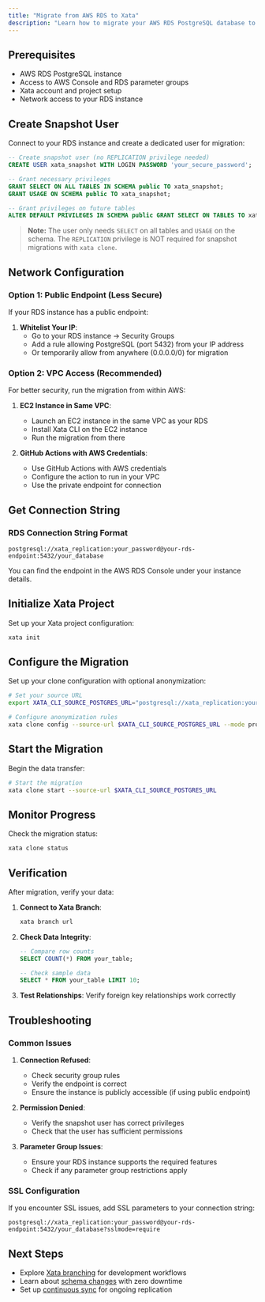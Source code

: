 ```yaml
---
title: "Migrate from AWS RDS to Xata"
description: "Learn how to migrate your AWS RDS PostgreSQL database to Xata using xata clone. Step-by-step instructions for configuring the migration."
---
```


## Prerequisites

- AWS RDS PostgreSQL instance
- Access to AWS Console and RDS parameter groups
- Xata account and project setup
- Network access to your RDS instance

## Create Snapshot User

Connect to your RDS instance and create a dedicated user for migration:

```sql
-- Create snapshot user (no REPLICATION privilege needed)
CREATE USER xata_snapshot WITH LOGIN PASSWORD 'your_secure_password';

-- Grant necessary privileges
GRANT SELECT ON ALL TABLES IN SCHEMA public TO xata_snapshot;
GRANT USAGE ON SCHEMA public TO xata_snapshot;

-- Grant privileges on future tables
ALTER DEFAULT PRIVILEGES IN SCHEMA public GRANT SELECT ON TABLES TO xata_snapshot;
```

> **Note:** The user only needs `SELECT` on all tables and `USAGE` on the schema. The `REPLICATION` privilege is NOT required for snapshot migrations with `xata clone`.

## Network Configuration

### Option 1: Public Endpoint (Less Secure)

If your RDS instance has a public endpoint:

1. **Whitelist Your IP**:
   - Go to your RDS instance → Security Groups
   - Add a rule allowing PostgreSQL (port 5432) from your IP address
   - Or temporarily allow from anywhere (0.0.0.0/0) for migration

### Option 2: VPC Access (Recommended)

For better security, run the migration from within AWS:

1. **EC2 Instance in Same VPC**:
   - Launch an EC2 instance in the same VPC as your RDS
   - Install Xata CLI on the EC2 instance
   - Run the migration from there

2. **GitHub Actions with AWS Credentials**:
   - Use GitHub Actions with AWS credentials
   - Configure the action to run in your VPC
   - Use the private endpoint for connection

## Get Connection String

### RDS Connection String Format

```
postgresql://xata_replication:your_password@your-rds-endpoint:5432/your_database
```

You can find the endpoint in the AWS RDS Console under your instance details.

## Initialize Xata Project

Set up your Xata project configuration:

```bash
xata init
```

## Configure the Migration

Set up your clone configuration with optional anonymization:

```bash
# Set your source URL
export XATA_CLI_SOURCE_POSTGRES_URL="postgresql://xata_replication:your_password@your-rds-endpoint:5432/your_database"

# Configure anonymization rules
xata clone config --source-url $XATA_CLI_SOURCE_POSTGRES_URL --mode prompt
```

## Start the Migration

Begin the data transfer:

```bash
# Start the migration
xata clone start --source-url $XATA_CLI_SOURCE_POSTGRES_URL
```

## Monitor Progress

Check the migration status:

```bash
xata clone status
```

## Verification

After migration, verify your data:

1. **Connect to Xata Branch**:
   ```bash
   xata branch url
   ```

2. **Check Data Integrity**:
   ```sql
   -- Compare row counts
   SELECT COUNT(*) FROM your_table;
   
   -- Check sample data
   SELECT * FROM your_table LIMIT 10;
   ```

3. **Test Relationships**: Verify foreign key relationships work correctly

## Troubleshooting

### Common Issues

1. **Connection Refused**:
   - Check security group rules
   - Verify the endpoint is correct
   - Ensure the instance is publicly accessible (if using public endpoint)

2. **Permission Denied**:
   - Verify the snapshot user has correct privileges
   - Check that the user has sufficient permissions

3. **Parameter Group Issues**:
   - Ensure your RDS instance supports the required features
   - Check if any parameter group restrictions apply

### SSL Configuration

If you encounter SSL issues, add SSL parameters to your connection string:

```
postgresql://xata_replication:your_password@your-rds-endpoint:5432/your_database?sslmode=require
```

## Next Steps

- Explore [Xata branching](/core-concepts/branching) for development workflows
- Learn about [schema changes](/core-concepts/schema-changes) with zero downtime
- Set up [continuous sync](/tutorials/create-staging-replica) for ongoing replication 